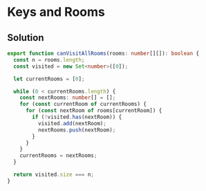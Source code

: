 # Keys and Rooms

## Solution

```typescript filename="solution.ts" copy
export function canVisitAllRooms(rooms: number[][]): boolean {
  const n = rooms.length;
  const visited = new Set<number>([0]);

  let currentRooms = [0];

  while (0 < currentRooms.length) {
    const nextRooms: number[] = [];
    for (const currentRoom of currentRooms) {
      for (const nextRoom of rooms[currentRoom]) {
        if (!visited.has(nextRoom)) {
          visited.add(nextRoom);
          nextRooms.push(nextRoom);
        }
      }
    }
    currentRooms = nextRooms;
  }

  return visited.size === n;
}
```
